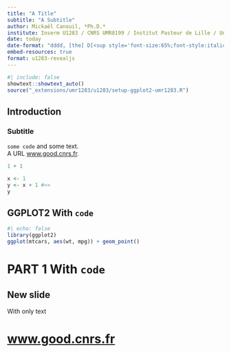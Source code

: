 ```yaml
---
title: "A Title"
subtitle: "A Subtitle"
author: Mickaël Canouil, *Ph.D.*
institute: Inserm U1283 / CNRS UMR8199 / Institut Pasteur de Lille / Université de Lille
date: today
date-format: "dddd, [the] D[<sup style='font-size:65%;font-style:italic;'>th</sup>] [of] MMMM, YYYY"
embed-resources: true
format: u1283-revealjs
---
```


```r
#| include: false
showtext::showtext_auto()
source("_extensions/umr1283/u1283/setup-ggplot2-umr1283.R")
```

## Introduction

### Subtitle

`some code` and some text.  
A URL [www.good.cnrs.fr](https://www.good.cnrs.fr/).

```r
1 + 1
```

```r
x <- 1
y <- x + 1 #<<
y
```

## GGPLOT2 With `code`

```r
#| echo: false
library(ggplot2)
ggplot(mtcars, aes(wt, mpg)) + geom_point()
```

# PART 1 With `code` {.center .center-x}

## New slide

With only text

# [www.good.cnrs.fr](http://www.good.cnrs.fr) {.center .center-x}

